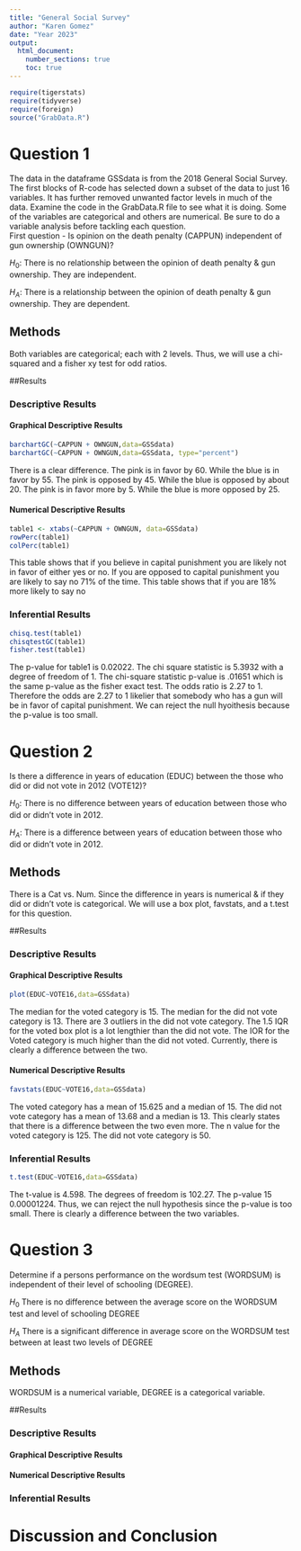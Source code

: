 ```yaml
---
title: "General Social Survey"
author: "Karen Gomez"
date: "Year 2023"
output: 
  html_document:
    number_sections: true
    toc: true
---
```



```r
require(tigerstats)
require(tidyverse)
require(foreign)
source("GrabData.R")
```




#  Question 1

<!--In this section you explain what you are trying to show.  Where did the data come from?  What is the research or other question you are trying to answer?!-->

The data in the dataframe GSSdata is from the 2018 General Social Survey. The first blocks of R-code has selected down a subset of the data to just 16 variables. It has further removed unwanted factor levels in much of the data. Examine the code in the GrabData.R file to see what it is doing. Some of the variables are categorical and others are numerical. Be sure to do a variable analysis before tackling each question.  
First question - Is opinion on the death penalty (CAPPUN) independent of gun ownership (OWNGUN)?

$H_0$: There is no relationship between the opinion of death penalty & gun ownership. They are independent.

$H_A$: There is a relationship between the opinion of death penalty & gun ownership. They are dependent.

## Methods

<!--Decide on your methods:  use "variable analysis" or other appropriate descriptors.  Make sure to choose at least one graphical method and at least one numerical method.!-->

Both variables are categorical; each with 2 levels. Thus, we will use a chi-squared and a fisher xy test for odd ratios. 

##Results

<!--Divide this section into two sub-sections:  One for your descriptive  results and one for your inferential results.!-->

### Descriptive Results

#### Graphical Descriptive Results

<!--Graphical results here.  Make sure to show your code.  Provide appropriate labels for axes, giving units if possible, and provide a good title for the graph, too.  Use the graphical results to describe the patterns if any that exist in the data as focused toward the research question!-->

```r
barchartGC(~CAPPUN + OWNGUN,data=GSSdata)
barchartGC(~CAPPUN + OWNGUN,data=GSSdata, type="percent")

```

There is a clear difference. The pink is in favor by 60. While the blue is in favor by 55. The pink is opposed by 45. While the blue is opposed by about 20. The pink is in favor more by 5. While the blue is more opposed by 25. 

#### Numerical Descriptive Results

<!--Numerical results go here. Use the numerical results to describe the patterns if any that exist in the data as focused toward the research question!-->

```r
table1 <- xtabs(~CAPPUN + OWNGUN, data=GSSdata)
rowPerc(table1)
colPerc(table1)
```

This table shows that if you believe in capital punishment you are likely not in favor of either yes or no. If you are opposed to capital punishment you are likely to say no 71% of the time. This table shows that if you are 18% more likely to say no

### Inferential Results

<!--State hypothesis clearly.  Make sure your discussion of the inferential test covers all the aspects that the test output produces, such as test statistic, p-value etc.  Make a decision about the null hypothesis, explain the assumptions on which the selected test/procedure was based, and why the chosen procedure satisfys the assumptions and is appropriate to answer the research question!-->

```r
chisq.test(table1)
chisqtestGC(table1)
fisher.test(table1)
```

The p-value for table1 is 0.02022. The chi square statistic is 5.3932 with a degree of freedom of 1. The chi-square statistic p-value is .01651 which is the same p-value as the fisher exact test. The odds ratio is 2.27 to 1. Therefore the odds are 2.27 to 1 likelier that somebody who has a gun will be in favor of capital punishment. We can reject the null hyoithesis because the p-value is too small.

#  Question 2

<!--In this section you explain what you are trying to show.  Where did the data come from?  What is the research or other question you are trying to answer?!-->

Is there a difference in years of education (EDUC) between the those who did or did not vote in 2012 (VOTE12)?

$H_0$: There is no difference between years of education between those who did or didn't vote in 2012.

$H_A$: There is a difference between years of education between those who did or didn't vote in 2012.

## Methods

<!--Decide on your methods:  use "variable analysis" or other appropriate descriptors.  Make sure to choose at least one graphical method and at least one numerical method.!-->

There is a Cat vs. Num. Since the difference in years is numerical & if they did or didn't vote is categorical. We will use a box plot, favstats, and a t.test for this question.

##Results

<!--Divide this section into two sub-sections:  One for your descriptive  results and one for your inferential results.!-->

### Descriptive Results

#### Graphical Descriptive Results

<!--Graphical results here.  Make sure to show your code.  Provide appropriate labels for axes, giving units if possible, and provide a good title for the graph, too.  Use the graphical results to describe the patterns if any that exist in the data as focused toward the research question!-->

```r
plot(EDUC~VOTE16,data=GSSdata)
```

The median for the voted category is 15. The median for the did not vote category is 13. There are 3 outliers in the did not vote category. The 1.5 IQR for the voted box plot is a lot lengthier than the did not vote. The IOR for the Voted category is much higher than the did not voted. Currently, there is clearly a difference between the two.

#### Numerical Descriptive Results

<!--Numerical results go here. Use the numerical results to describe the patterns if any that exist in the data as focused toward the research question!-->

```r
favstats(EDUC~VOTE16,data=GSSdata)
```

The voted category has a mean of 15.625 and a median of 15. The did not vote category has a mean of 13.68 and a median is 13. This clearly states that there is a difference between the two even more. The n value for the voted category is 125. The did not vote category is 50.

### Inferential Results

<!--State hypothesis clearly.  Make sure your discussion of the inferential test covers all the aspects that the test output produces, such as test statistic, p-value etc.  Make a decision about the null hypothesis, explain the assumptions on which the selected test/procedure was based, and why the chosen procedure satisfys the assumptions and is appropriate to answer the research question!-->

```r
t.test(EDUC~VOTE16,data=GSSdata)
```

The t-value is 4.598. The degrees of freedom is 102.27. The p-value 15 0.00001224. Thus, we can reject the null hypothesis since the p-value is too small. There is clearly a difference between the two variables.

#  Question 3

<!--In this section you explain what you are trying to show.  Where did the data come from?  What is the research or other question you are trying to answer?!-->

Determine if a persons performance on the wordsum test (WORDSUM) is independent of their level of schooling (DEGREE).

$H_0$ There is no difference between the average score on the WORDSUM test and level of schooling DEGREE  

$H_A$ There is a significant difference in average score on the WORDSUM test between at least two levels of DEGREE 

## Methods

<!--Decide on your methods:  use "variable analysis" or other appropriate descriptors.  Make sure to choose at least one graphical method and at least one numerical method.!-->

WORDSUM is a numerical variable, DEGREE is a categorical variable.

##Results

<!--Divide this section into two sub-sections:  One for your descriptive  results and one for your inferential results.!-->

### Descriptive Results

#### Graphical Descriptive Results

<!--Graphical results here.  Make sure to show your code.  Provide appropriate labels for axes, giving units if possible, and provide a good title for the graph, too.  Use the graphical results to describe the patterns if any that exist in the data as focused toward the research question!-->

#### Numerical Descriptive Results

<!--Numerical results go here. Use the numerical results to describe the patterns if any that exist in the data as focused toward the research question!-->

### Inferential Results

<!--State hypothesis clearly.  Make sure your discussion of the inferential test covers all the aspects that the test output produces, such as test statistic, p-value etc.  Make a decision about the null hypothesis, explain the assumptions on which the selected test/procedure was based, and why the chosen procedure satisfys the assumptions and is appropriate to answer the research question!-->


# Discussion and Conclusion

<!--Discussion and conclusion here.  If you found a relationship be sure to consider whether the relationship occurs because one of the variavbles causes the other, or whether they perhasps are related for some other reason.  Watch the chapter 6 videos from the GeorgeTown videos collection.!-->

